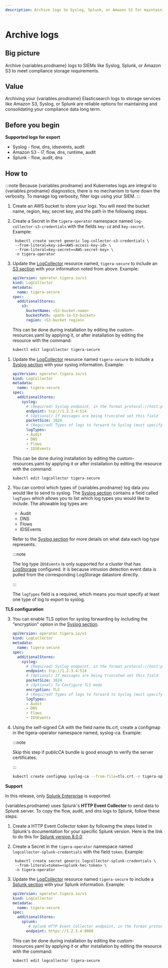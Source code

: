 ```yaml
---
description: Archive logs to Syslog, Splunk, or Amazon S3 for maintaining compliance data.
---
```



# Archive logs


## Big picture

Archive {variables.prodname} logs to SIEMs like Syslog, Splunk, or Amazon S3 to meet compliance storage requirements.

## Value

Archiving your {variables.prodname} Elasticsearch logs to storage services like Amazon S3, Syslog, or Splunk are reliable
options for maintaining and consolidating your compliance data long term.

## Before you begin

**Supported logs for export**

- Syslog - flow, dns, idsevents, audit
- Amazon S3 - l7, flow, dns, runtime, audit
- Splunk - flow, audit, dns

## How to

:::note
Because {variables.prodname} and Kubernetes logs are integral to {variables.prodname} diagnostics, there is no mechanism to tune down the verbosity. To manage log verbosity, filter logs using your SIEM.
:::

<Tabs>
<TabItem label="Amazon S3" value="Amazon S3-0">

1. Create an AWS bucket to store your logs.
   You will need the bucket name, region, key, secret key, and the path in the following steps.

2. Create a Secret in the `tigera-operator` namespace named `log-collector-s3-credentials` with the fields `key-id` and `key-secret`.
   Example:

   ```
    kubectl create secret generic log-collector-s3-credentials \
    --from-literal=key-id=<AWS-access-key-id> \
    --from-literal=key-secret=<AWS-secret-key> \
    -n tigera-operator
   ```

3. Update the [LogCollector](../../reference/installation/api.mdx#operator.tigera.io/v1.LogCollector)
   resource named, `tigera-secure` to include an [S3 section](../../reference/installation/api.mdx#operator.tigera.io/v1.S3StoreSpec)
   with your information noted from above.
   Example:

   ```yaml
   apiVersion: operator.tigera.io/v1
   kind: LogCollector
   metadata:
     name: tigera-secure
   spec:
     additionalStores:
       s3:
         bucketName: <S3-bucket-name>
         bucketPath: <path-in-S3-bucket>
         region: <S3-bucket region>
   ```

   This can be done during installation by editing the custom-resources.yaml
   by applying it, or after installation by editing the resource with the command:

   ```bash
   kubectl edit logcollector tigera-secure
   ```

</TabItem>
<TabItem label="Syslog" value="Syslog-1">

1. Update the [LogCollector](../../reference/installation/api.mdx#operator.tigera.io/v1.LogCollector)
   resource named `tigera-secure` to include a [Syslog section](../../reference/installation/api.mdx#operator.tigera.io/v1.SyslogStoreSpec)
   with your syslog information.
   Example:
   ```yaml
   apiVersion: operator.tigera.io/v1
   kind: LogCollector
   metadata:
     name: tigera-secure
   spec:
     additionalStores:
       syslog:
         # (Required) Syslog endpoint, in the format protocol://host:port
         endpoint: tcp://1.2.3.4:514
         # (Optional) If messages are being truncated set this field
         packetSize: 1024
         # (Required) Types of logs to forward to Syslog (must specify at least one option)
         logTypes:
         - Audit
         - DNS
         - Flows
         - IDSEvents
   ```
   This can be done during installation by editing the custom-resources.yaml by applying it or after installation by editing the resource with the command:
   ```bash
   kubectl edit logcollector tigera-secure
   ```
2. You can control which types of {variables.prodname} log data you would like to send to syslog.
   The [Syslog section](../../reference/installation/api.mdx#operator.tigera.io/v1.SyslogStoreSpec)
   contains a field called `logTypes` which allows you to list which log types you would like to include.
   The allowable log types are:

   - Audit
   - DNS
   - Flows
   - IDSEvents

   Refer to the [Syslog section](../../reference/installation/api.mdx#operator.tigera.io/v1.SyslogStoreSpec) for more details on what data each log type represents.

   :::note

   The log type `IDSEvents` is only supported for a cluster that has [LogStorage](../../reference/installation/api.mdx#operator.tigera.io/v1.LogStorage) configured. It is because intrusion detection event data is pulled from the corresponding LogStorage datastore directly.

   :::

   The `logTypes` field is a required, which means you must specify at least one type of log to export to syslog.

**TLS configuration**

3. You can enable TLS option for syslog forwarding by including the "encryption" option in the [Syslog section](../../reference/installation/api.mdx#operator.tigera.io/v1.SyslogStoreSpec).

   ```yaml
   apiVersion: operator.tigera.io/v1
   kind: LogCollector
   metadata:
     name: tigera-secure
   spec:
     additionalStores:
       syslog:
         # (Required) Syslog endpoint, in the format protocol://host:port
         endpoint: tcp://1.2.3.4:514
         # (Optional) If messages are being truncated set this field
         packetSize: 1024
         # (Optional) To Configure TLS mode
         encryption: TLS
         # (Required) Types of logs to forward to Syslog (must specify at least one option)
         logTypes:
         - Audit
         - DNS
         - Flows
         - IDSEvents
   ```

4. Using the self-signed CA with the field name tls.crt, create a configmap in the tigera-operator namespace named, syslog-ca. Example:

   :::note

   Skip this step if publicCA bundle is good enough to verify the server certificates.

   :::

   ```bash
   kubectl create configmap syslog-ca --from-file=tls.crt -n tigera-operator
   ```

</TabItem>
<TabItem label="Splunk" value="Splunk-2">

**Support**

In this release, only [Splunk Enterprise](https://www.splunk.com/en_us/products/splunk-enterprise.html) is supported.

{variables.prodname} uses Splunk's **HTTP Event Collector** to send data to Splunk server. To copy the flow, audit, and dns logs to Splunk, follow these steps:

1. Create a HTTP Event Collector token by following the steps listed in Splunk's documentation for your specific Splunk version. Here is the link to do this for [Splunk version 8.0.0](https://docs.splunk.com/Documentation/Splunk/8.0.0/Data/UsetheHTTPEventCollector).

2. Create a Secret in the `tigera-operator` namespace named `logcollector-splunk-credentials` with the field `token`.
   Example:

   ```
    kubectl create secret generic logcollector-splunk-credentials \
    --from-literal=token=<splunk-hec-token> \
    -n tigera-operator
   ```

3. Update the
   [LogCollector](../../reference/installation/api.mdx#operator.tigera.io/v1.LogCollector)
   resource named `tigera-secure` to include
   a [Splunk section](../../reference/installation/api.mdx#operator.tigera.io/v1.SplunkStoreSpec)
   with your Splunk information.
   Example:

   ```yaml
   apiVersion: operator.tigera.io/v1
   kind: LogCollector
   metadata:
     name: tigera-secure
   spec:
     additionalStores:
       splunk:
          # Splunk HTTP Event Collector endpoint, in the format protocol://host:port
         endpoint: https://1.2.3.4:8088
   ```

   This can be done during installation by editing the custom-resources.yaml
   by applying it or after installation by editing the resource with the command:

   ```
   kubectl edit logcollector tigera-secure
   ```

</TabItem>

</Tabs>
